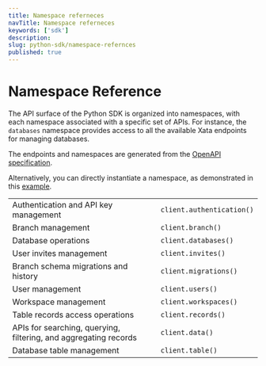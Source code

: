```yaml
---
title: Namespace referneces
navTitle: Namespace referneces
keywords: ['sdk']
description: 
slug: python-sdk/namespace-refernces
published: true
---
```


# Namespace Reference

The API surface of the Python SDK is organized into namespaces, with each namespace associated with a specific set of APIs. For instance, the `databases` namespace provides access to all the available Xata endpoints for managing databases. 

The endpoints and namespaces are generated from the [OpenAPI specification](/rest-api/openapi).

Alternatively, you can directly instantiate a namespace, as demonstrated in this [example](python-sdk/examples#get-a-record-from-a-table).

|   |   |
|---|---|
| Authentication and API key management | `client.authentication()` |
| Branch management | `client.branch()` |
| Database operations | `client.databases()` |
| User invites management | `client.invites()` |
| Branch schema migrations and history | `client.migrations()` |
| User management | `client.users()` |
| Workspace management | `client.workspaces()` |
| Table records access operations | `client.records()` |
| APIs for searching, querying, filtering, and aggregating records | `client.data()` |
| Database table management | `client.table()` |
